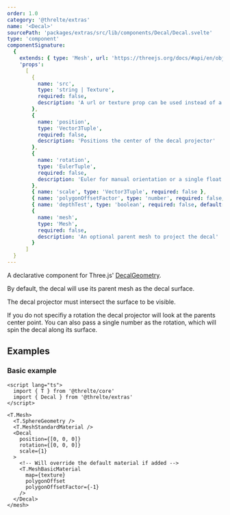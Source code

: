 ```yaml
---
order: 1.0
category: '@threlte/extras'
name: '<Decal>'
sourcePath: 'packages/extras/src/lib/components/Decal/Decal.svelte'
type: 'component'
componentSignature:
  {
    extends: { type: 'Mesh', url: 'https://threejs.org/docs/#api/en/objects/Mesh' },
    'props':
      [
        {
          name: 'src',
          type: 'string | Texture',
          required: false,
          description: 'A url or texture prop can be used instead of a material override'
        },
        {
          name: 'position',
          type: 'Vector3Tuple',
          required: false,
          description: 'Positions the center of the decal projector'
        },
        {
          name: 'rotation',
          type: 'EulerTuple',
          required: false,
          description: 'Euler for manual orientation or a single float for closest-vertex-normal orient'
        },
        { name: 'scale', type: 'Vector3Tuple', required: false },
        { name: 'polygonOffsetFactor', type: 'number', required: false, default: '-10' },
        { name: 'depthTest', type: 'boolean', required: false, default: 'true' },
        {
          name: 'mesh',
          type: 'Mesh',
          required: false,
          description: 'An optional parent mesh to project the decal'
        }
      ]
  }
---
```


A declarative component for Three.js' [DecalGeometry](https://threejs.org/docs/#examples/en/geometries/DecalGeometry).

<Example path="extras/decal" />

By default, the decal will use its parent mesh as the decal surface.

The decal projector must intersect the surface to be visible.

If you do not specifiy a rotation the decal projector will look at the parents center point.
You can also pass a single number as the rotation, which will spin the decal along its surface.

## Examples

### Basic example

```svelte title="Scene.svelte"
<script lang="ts">
  import { T } from '@threlte/core'
  import { Decal } from '@threlte/extras'
</script>

<T.Mesh>
  <T.SphereGeometry />
  <T.MeshStandardMaterial />
  <Decal
    position={[0, 0, 0]}
    rotation={[0, 0, 0]}
    scale={1}
  >
    <!-- Will override the default material if added -->
    <T.MeshBasicMaterial
      map={texture}
      polygonOffset
      polygonOffsetFactor={-1}
    />
  </Decal>
</mesh>
```
